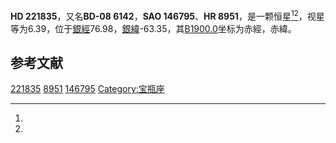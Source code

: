 {{Starbox begin
| name = HD 221835
}}
{{Starbox observe
| epoch = [[J2000.0|J2000.0]]
| constell = {{星座名待查}}<ref name=SIMBAD>{{cite web
 | url=http://simbad.u-strasbg.fr/simbad/sim-id?Ident=HR+8951
 | title =Pulsating variable Star
 | publisher=Centre de Données astronomiques de Strasbourg
 | work=SIMBAD
 | accessdate=2012-07-13}}</ref><ref name=DATA>{{cite web
 | url=http://vizier.u-strasbg.fr/viz-bin/VizieR-5?-out.add=.&-source=5050&-corr=PK=HR&-out.max=9999&HR=8951
 | title=VizieR Detailed Page
 | accessdate=2012-07-13
 | archive-date=2016-03-05
 | archive-url=https://web.archive.org/web/20160305084819/http://vizier.u-strasbg.fr/viz-bin/VizieR-5?-out.add=.&-source=5050&-corr=PK=HR&-out.max=9999&HR=8951
 | dead-url=no
 }}</ref>
| 星官 = 
| ra = {{RA|23|35|32.1}}<ref name=SIMBAD /><ref name=DATA />
| dec = {{DEC|-7|27|52}}<ref name=SIMBAD /><ref name=DATA />
| appmag_v = 6.39<ref name=SIMBAD /><ref name=DATA />
}}
{{Starbox character
| class = gG5<ref name=SIMBAD /><ref name=DATA />
| b-v = 0.88<ref name=SIMBAD /><ref name=DATA />
| u-b = 0.57<ref name=SIMBAD /><ref name=DATA />
| r-i = <ref name=SIMBAD /><ref name=DATA />
| variable = 
}}
{{Starbox astrometry
| radial_v = 0.57
| prop_mo_ra = 5
| parallax = 
| p_error = 
}}
{{Starbox catalog
| names =BD-08 6142，[[SAO星表|SAO]] 146795，[[HD星表|HD]] 221835，[[HR星表|HR]] 8951}}
{{Starbox reference |Simbad=HR+8951}}
{{Starbox end}}

'''HD 221835'''，又名'''BD-08 6142'''，'''SAO 146795'''、'''HR 8951'''，是一颗恒星<ref name=SIMBAD /><ref name=DATA />，视星等为6.39，位于[[銀道座標系|銀經]]76.98，[[銀道座標系|銀緯]]-63.35，其[[B1900.0|B1900.0]]坐标为赤經{{RA|23|30|22.5}}，赤緯{{DEC|-8|-63.35|4}}。

== 参考文献 ==
{{reflist}}

{{star-stub}}

[[Category:HD和HDE天體|221835]]
[[Category:HR天體|8951]]
[[Category:SAO天體|146795]]
[[Category:宝瓶座|Category:宝瓶座]]